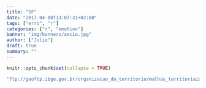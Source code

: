 ```yaml
---
title: "SF"
date: "2017-04-08T13:07:31+02:00"
tags: ["erro", "r"]
categories: ["r", "emotion"]
banner: "img/banners/aecio.jpg"
author: ["Julio"]
draft: true
summary: ""
---
```


```r
knitr::opts_chunk$set(collapse = TRUE)
```

```r
"ftp://geoftp.ibge.gov.br/organizacao_do_territorio/malhas_territoriais/malhas_municipais/municipio_2015/Brasil/BR/"
```

```r

```

